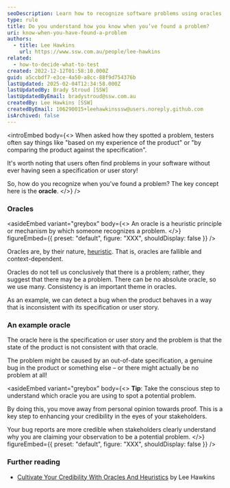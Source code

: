 ```yaml
---
seoDescription: Learn how to recognize software problems using oracles, heuristics, and specifications to enhance your credibility in bug reporting.
type: rule
title: Do you understand how you know when you’ve found a problem?
uri: know-when-you-have-found-a-problem
authors:
  - title: Lee Hawkins
    url: https://www.ssw.com.au/people/lee-hawkins
related:
  - how-to-decide-what-to-test
created: 2022-12-12T01:58:10.000Z
guid: a5ccbdf7-e3ce-4a50-a8cc-88f9d754376b
lastUpdated: 2025-02-04T12:34:58.000Z
lastUpdatedBy: Brady Stroud [SSW]
lastUpdatedByEmail: bradystroud@ssw.com.au
createdBy: Lee Hawkins [SSW]
createdByEmail: 106290015+leehawkinsssw@users.noreply.github.com
isArchived: false
---
```

<introEmbed
  body={<>
When asked how they spotted a problem, testers often say things like "based on my experience of the product" or "by comparing the product against the specification".

It's worth noting that users often find problems in your software without ever having seen a specification or user story!

So, how do you recognize when you've found a problem? The key concept here is the **oracle**.
  </>}
/>
### Oracles


<asideEmbed
  variant="greybox"
  body={<>
    An oracle is a heuristic principle or mechanism by which someone recognizes a problem.
  </>}
  figureEmbed={{
    preset: "default",
    figure: "XXX",
    shouldDisplay: false
  }}
/>


Oracles are, by their nature, [heuristic](/how-to-decide-what-to-test). That is, oracles are fallible and context-dependent.

Oracles do not tell us conclusively that there is a problem; rather, they suggest that there may be a problem.
There can be no absolute oracle, so we use many.
Consistency is an important theme in oracles.

As an example, we can detect a bug when the product behaves in a way that is inconsistent with its specification or user story.

### An example oracle

The oracle here is the specification or user story and the problem is that the state of the product is not consistent with that oracle.

The problem might be caused by an out-of-date specification, a genuine bug in the product or something else – or there might actually be no problem at all!


<asideEmbed
  variant="greybox"
  body={<>
    **Tip**: Take the conscious step to understand which oracle you are using to spot a potential problem.

By doing this, you move away from personal opinion towards proof. This is a key step to enhancing your credibility in the eyes of your stakeholders.

Your bug reports are more credible when stakeholders clearly understand why you are claiming your observation to be a potential problem.
  </>}
  figureEmbed={{
    preset: "default",
    figure: "XXX",
    shouldDisplay: false
  }}
/>


### Further reading

* [Cultivate Your Credibility With Oracles And Heuristics](https://www.ministryoftesting.com/dojo/lessons/cultivate-your-credibility-with-oracles-and-heuristics) by Lee Hawkins
